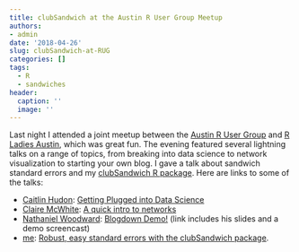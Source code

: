 ```yaml
---
title: clubSandwich at the Austin R User Group Meetup
authors:
- admin
date: '2018-04-26'
slug: clubSandwich-at-RUG
categories: []
tags:
  - R
  - sandwiches
header:
  caption: ''
  image: ''
---
```


Last night I attended a joint meetup between the [Austin R User Group](https://www.meetup.com/Austin-R-User-Group/) and [R Ladies Austin](https://www.meetup.com/rladies-austin/), which was great fun. The evening featured several lightning talks on a range of topics, from breaking into data science to network visualization to starting your own blog. I gave a talk about sandwich standard errors and my [clubSandwich R package](/software/clubsandwich). Here are links to some of the talks:

- [Caitlin Hudon](https://twitter.com/beeonaposy): [Getting Plugged into Data Science](https://www.slideshare.net/CaitlinGarrett1/getting-plugged-into-data-science-87767332)
- [Claire McWhite](https://twitter.com/clairemcwhite): [A quick intro to networks](https://speakerdeck.com/clairemcwhite/a-quick-intro-to-networks)
- [Nathaniel Woodward](https://twitter.com/NathanielRaley): [Blogdown Demo!](http://goo.gl/vJs8kD) (link includes his slides and a demo screencast)
- [me](https://twitter.com/jepusto): [Robust, easy standard errors with the clubSandwich package](/files/clubSandwich.html). 
